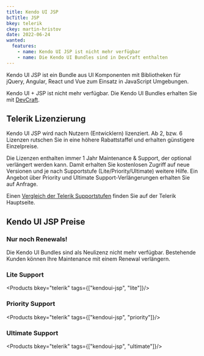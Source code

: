 ```yaml
---
title: Kendo UI JSP
bcTitle: JSP
bkey: telerik
ckey: martin-hristov
date: 2022-06-24
wanted:
  features:
    - name: Kendo UI JSP ist nicht mehr verfügbar
    - name: Die Kendo UI Bundles sind in DevCraft enthalten
---
```




<Intro>

  Kendo UI JSP ist ein Bundle aus UI Komponenten mit Bibliotheken für jQuery, Angular, React und Vue zum Einsatz in JavaScript Umgebungen.

  Kendo UI + JSP ist nicht mehr verfügbar. Die Kendo UI Bundles erhalten Sie mit [DevCraft](/hersteller/telerik/devcraft/).


</Intro>

<TOC />



## Telerik Lizenzierung

 Kendo UI JSP wird nach Nutzern (Entwicklern) lizenziert. Ab 2, bzw. 6 Lizenzen rutschen Sie in eine höhere Rabattstaffel und erhalten günstigere Einzelpreise.

  Die Lizenzen enthalten immer 1 Jahr Maintenance & Support, der optional verlängert werden kann. Damit erhalten Sie kostenlosen Zugriff auf neue Versionen und je nach Supportstufe (Lite/Priority/Ultimate) weitere Hilfe. Ein Angebot über Priority und Ultimate Support-Verlängerungen erhalten Sie auf Anfrage.

  Einen [Vergleich der Telerik Supportstufen](/hersteller/telerik/#telerik-support-vergleich) finden Sie auf der Telerik Hauptseite.



## Kendo UI JSP Preise

<Info>

### Nur noch Renewals!

Die Kendo UI Bundles sind als Neulizenz nicht mehr verfügbar. Bestehende Kunden können Ihre Maintenance mit einem Renewal verlängern.

</Info>

### Lite Support


<Products bkey="telerik" tags={["kendoui-jsp", "lite"]}/>



### Priority Support


<Products bkey="telerik" tags={["kendoui-jsp", "priority"]}/>


### Ultimate Support


<Products bkey="telerik" tags={["kendoui-jsp", "ultimate"]}/>
